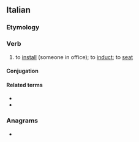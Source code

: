 ==Italian==

===Etymology===
{{confix|it|in|sedia|t2=seat|are}}

===Verb===
{{it-verb|a/è}}

# {{lb|it|transitive}} to [[install]] (someone in office); to [[induct]]; to [[seat]]

====Conjugation====
{{it-conj-iare|insedi|avere}}

====Related terms====
* {{l|it|insediamento}}
* {{l|it|insediarsi}}

===Anagrams===
* {{anagrams|it|a=adeeiinrs|desinerai|insedierà|reinsedia}}